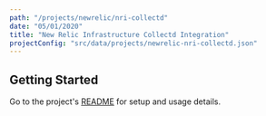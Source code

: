 ```yaml
---
path: "/projects/newrelic/nri-collectd"
date: "05/01/2020"
title: "New Relic Infrastructure Collectd Integration"
projectConfig: "src/data/projects/newrelic-nri-collectd.json"
---
```


## Getting Started

Go to the project's [README](https://github.com/newrelic/nri-collectd#readme) for setup and usage details.





